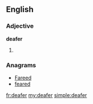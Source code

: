 ==English==

===Adjective===
'''deafer'''

# {{comparative of|deaf}}

===Anagrams===
* [[Fareed#English|Fareed]]
* [[feared#English|feared]]

[[fr:deafer]]
[[my:deafer]]
[[simple:deafer]]